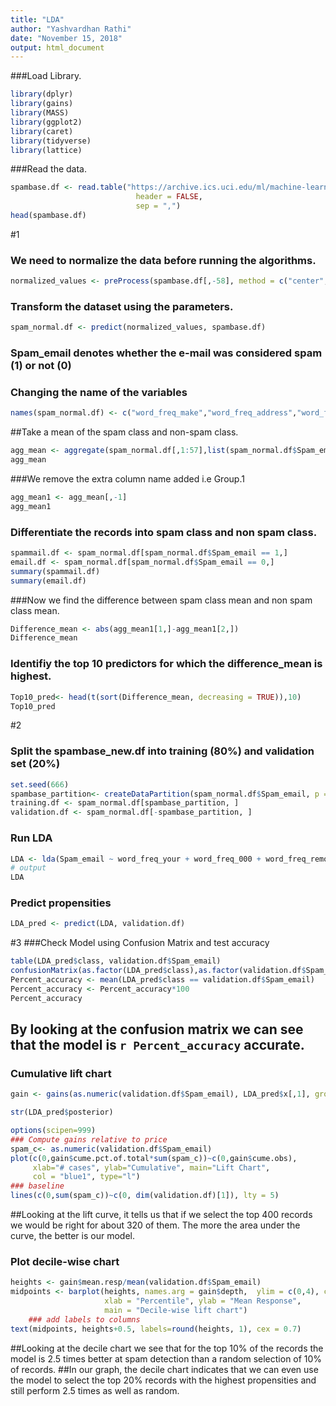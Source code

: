 ---
title: "LDA"
author: "Yashvardhan Rathi"
date: "November 15, 2018"
output: html_document
---
###Load Library.
```{r}
library(dplyr)
library(gains)
library(MASS)
library(ggplot2)
library(caret)
library(tidyverse)
library(lattice)
```
###Read the data.
```{r}
spambase.df <- read.table("https://archive.ics.uci.edu/ml/machine-learning-databases/spambase/spambase.data", 
                            header = FALSE,
                            sep = ",")
head(spambase.df)
```
#1

###  We need to normalize the data before running the algorithms.
```{r}
normalized_values <- preProcess(spambase.df[,-58], method = c("center", "scale"))
```
### Transform the dataset using the parameters.
```{r}
spam_normal.df <- predict(normalized_values, spambase.df)
```
### Spam_email denotes whether the e-mail was considered spam (1) or not (0)
### Changing the name of the variables
```{r}
names(spam_normal.df) <- c("word_freq_make","word_freq_address","word_freq_all","word_freq_3d","word_freq_our","word_freq_over","word_freq_remove","word_freq_internet","word_freq_order","word_freq_mail","word_freq_receive","word_freq_will","word_freq_people","word_freq_report","word_freq_addresses","word_freq_free","word_freq_business","word_freq_email","word_freq_you","word_freq_credit","word_freq_your","word_freq_font","word_freq_000","word_freq_money","word_freq_hp","word_freq_hpl","word_freq_george","word_freq_650","word_freq_lab","word_freq_labs","word_freq_telnet","word_freq_857","word_freq_data","word_freq_415","word_freq_85","word_freq_technology","word_freq_1999","word_freq_parts","word_freq_pm","word_freq_direct","word_freq_cs","word_freq_meeting","word_freq_original","word_freq_project","word_freq_re","word_freq_edu","word_freq_table","word_freq_conference","char_freq_;","char_freq_(","char_freq_[","char_freq_exclamation","char_freq_dollar","char_freq_#","capital_run_length_average","capital_run_length_longest","capital_run_length_total","Spam_email")
```
##Take a mean of the spam class and non-spam class.
```{r}
agg_mean <- aggregate(spam_normal.df[,1:57],list(spam_normal.df$Spam_email), mean)
agg_mean
```
###We remove the extra column name added i.e Group.1
```{r}
agg_mean1 <- agg_mean[,-1]
agg_mean1
```
### Differentiate the records into spam class and non spam class.
```{r}
spammail.df <- spam_normal.df[spam_normal.df$Spam_email == 1,]
email.df <- spam_normal.df[spam_normal.df$Spam_email == 0,]
summary(spammail.df)
summary(email.df)
```
###Now we find the difference between spam class mean and non spam class mean.
```{r}
Difference_mean <- abs(agg_mean1[1,]-agg_mean1[2,])
Difference_mean
```
### Identifiy the top 10 predictors for which the difference_mean is highest.
```{r}
Top10_pred<- head(t(sort(Difference_mean, decreasing = TRUE)),10)
Top10_pred
```
#2


### Split the spambase_new.df into training (80%) and validation set (20%)
```{r}
set.seed(666)
spambase_partition<- createDataPartition(spam_normal.df$Spam_email, p = 0.8, list = FALSE)
training.df <- spam_normal.df[spambase_partition, ]
validation.df <- spam_normal.df[-spambase_partition, ]
```


### Run LDA
```{r}
LDA <- lda(Spam_email ~ word_freq_your + word_freq_000 + word_freq_remove + char_freq_dollar +  word_freq_you + word_freq_free + word_freq_business + word_freq_hp + capital_run_length_total + word_freq_our,data = training.df)
# output
LDA
```
### Predict propensities
```{r}
LDA_pred <- predict(LDA, validation.df)
```
#3 
###Check Model using Confusion Matrix and test accuracy 
```{r}
table(LDA_pred$class, validation.df$Spam_email) 
confusionMatrix(as.factor(LDA_pred$class),as.factor(validation.df$Spam_email))
Percent_accuracy <- mean(LDA_pred$class == validation.df$Spam_email)
Percent_accuracy <- Percent_accuracy*100
Percent_accuracy

```
## By looking at the confusion matrix we can see that the model is `r Percent_accuracy` accurate. 

### Cumulative lift chart
```{r}

gain <- gains(as.numeric(validation.df$Spam_email), LDA_pred$x[,1], groups = 10)

str(LDA_pred$posterior)

options(scipen=999)
### Compute gains relative to price
spam_c<- as.numeric(validation.df$Spam_email)
plot(c(0,gain$cume.pct.of.total*sum(spam_c))~c(0,gain$cume.obs), 
     xlab="# cases", ylab="Cumulative", main="Lift Chart", 
     col = "blue1", type="l")
### baseline
lines(c(0,sum(spam_c))~c(0, dim(validation.df)[1]), lty = 5)
```


##Looking at the lift curve, it tells us that if we select the top 400 records we would be right for about 320 of them. The more the area under the curve, the better is our model.

### Plot decile-wise chart
```{r}
heights <- gain$mean.resp/mean(validation.df$Spam_email)
midpoints <- barplot(heights, names.arg = gain$depth,  ylim = c(0,4), col = "blue",  
                     xlab = "Percentile", ylab = "Mean Response", 
                     main = "Decile-wise lift chart")
    ### add labels to columns
text(midpoints, heights+0.5, labels=round(heights, 1), cex = 0.7)


```



##Looking at the decile chart we see that for the top 10% of the records the model is 2.5 times better at spam detection than a random selection of 10% of records. 
##In our graph, the decile chart indicates that we can even use the model to select the top 20% records with the highest propensities and still perform 2.5 times as well as random.





